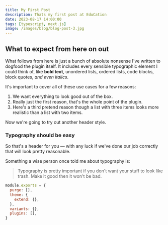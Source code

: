 ```yaml
---
title: My First Post
description: Thats my first post at EduCation
date: 2023-08-17 14:00:00
tags: [typescript, next.js]
image: /images/blog/blog-post-3.jpg
---
```



## What to expect from here on out

What follows from here is just a bunch of absolute nonsense I've written to dogfood the plugin itself. It includes every sensible typographic element I could think of, like **bold text**, unordered lists, ordered lists, code blocks, block quotes, _and even italics_.

It's important to cover all of these use cases for a few reasons:

1.  We want everything to look good out of the box.
2.  Really just the first reason, that's the whole point of the plugin.
3.  Here's a third pretend reason though a list with three items looks more realistic than a list with two items.

Now we're going to try out another header style.

### Typography should be easy

So that's a header for you — with any luck if we've done our job correctly that will look pretty reasonable.

Something a wise person once told me about typography is:

> Typography is pretty important if you don't want your stuff to look like trash. Make it good then it won't be bad.

```js
module.exports = {
  purge: [],
  theme: {
    extend: {},
  },
  variants: {},
  plugins: [],
}
```